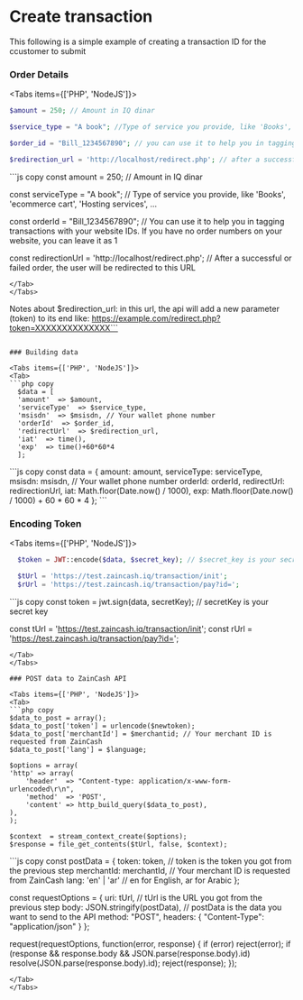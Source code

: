 
# Create transaction

This following is a simple example of creating a transaction ID for the ccustomer to submit

### Order Details

<Tabs items={['PHP', 'NodeJS']}>
<Tab>
```php copy
$amount = 250; // Amount in IQ dinar

$service_type = "A book"; //Type of service you provide, like 'Books', 'ecommerce cart', 'Hosting services', ...

$order_id = "Bill_1234567890"; // you can use it to help you in tagging transactions with your website IDs, if you have no order numbers in your website, leave it 1

$redirection_url = 'http://localhost/redirect.php'; // after a successful or failed order, the user will redirect to this url
```
</Tab>

<Tab>
```js copy
const amount = 250; // Amount in IQ dinar

const serviceType = "A book"; // Type of service you provide, like 'Books', 'ecommerce cart', 'Hosting services', ...

const orderId = "Bill_1234567890"; // You can use it to help you in tagging transactions with your website IDs. If you have no order numbers on your website, you can leave it as 1

const redirectionUrl = 'http://localhost/redirect.php'; // After a successful or failed order, the user will be redirected to this URL
```
</Tab>
</Tabs>

```
Notes about $redirection_url:
in this url, the api will add a new parameter (token) to its end like:
https://example.com/redirect.php?token=XXXXXXXXXXXXXX```

```

### Building data

<Tabs items={['PHP', 'NodeJS']}>
<Tab>
```php copy
  $data = [
  'amount'  => $amount,        
  'serviceType'  => $service_type,          
  'msisdn'  => $msisdn, // Your wallet phone number
  'orderId'  => $order_id,
  'redirectUrl'  => $redirection_url,
  'iat'  => time(),
  'exp'  => time()+60*60*4
  ];
```
</Tab>
<Tab>
```js copy
const data = {
  amount: amount,        
  serviceType: serviceType,          
  msisdn: msisdn, // Your wallet phone number
  orderId: orderId,
  redirectUrl: redirectionUrl,
  iat: Math.floor(Date.now() / 1000),
  exp: Math.floor(Date.now() / 1000) + 60 * 60 * 4
};
```
</Tab>
</Tabs>

### Encoding Token

<Tabs items={['PHP', 'NodeJS']}>
<Tab>
```php copy
  $token = JWT::encode($data, $secret_key); // $secret_key is your secret key

  $tUrl = 'https://test.zaincash.iq/transaction/init';
  $rUrl = 'https://test.zaincash.iq/transaction/pay?id=';
```
</Tab>
<Tab>
```js copy
const token = jwt.sign(data, secretKey); // secretKey is your secret key

const tUrl = 'https://test.zaincash.iq/transaction/init';
const rUrl = 'https://test.zaincash.iq/transaction/pay?id=';
```
</Tab>
</Tabs>

### POST data to ZainCash API

<Tabs items={['PHP', 'NodeJS']}>
<Tab>
```php copy
$data_to_post = array();
$data_to_post['token'] = urlencode($newtoken);
$data_to_post['merchantId'] = $merchantid; // Your merchant ID is requested from ZainCash
$data_to_post['lang'] = $language;

$options = array(
'http' => array(
    'header'  => "Content-type: application/x-www-form-urlencoded\r\n",
    'method'  => 'POST',
    'content' => http_build_query($data_to_post),
),
);

$context  = stream_context_create($options);
$response = file_get_contents($tUrl, false, $context);
```
</Tab>
<Tab>
```js copy
const postData = {
      token: token, // token is the token you got from the previous step
      merchantId: merchantId, // Your merchant ID is requested from ZainCash
      lang: 'en' | 'ar' // en for English, ar for Arabic
    };

const requestOptions = {
    uri: tUrl, // tUrl is the URL you got from the previous step
    body: JSON.stringify(postData), // postData is the data you want to send to the API
    method: "POST",
    headers: {
    "Content-Type": "application/json"
    }
};

request(requestOptions, function(error, response) {
    if (error) reject(error);
    if (response && response.body && JSON.parse(response.body).id)
        resolve(JSON.parse(response.body).id);
    reject(response);
});
```
</Tab>
</Tabs>